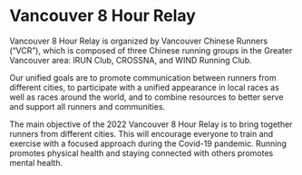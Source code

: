 # Vancouver 8 Hour Relay

Vancouver 8 Hour Relay is organized by Vancouver Chinese Runners (“VCR”), which is composed of three Chinese running groups in the Greater Vancouver area: IRUN Club, CROSSNA, and WIND Running Club.

Our unified goals are to promote communication between runners from different cities, to participate with a unified appearance in local races as well as races around the world, and to combine resources to better serve and support all runners and communities.

The main objective of the 2022 Vancouver 8 Hour Relay is to bring together runners from different cities. This will encourage everyone to train and exercise with a focused approach during the Covid-19 pandemic. Running promotes physical health and staying connected with others promotes mental health.
